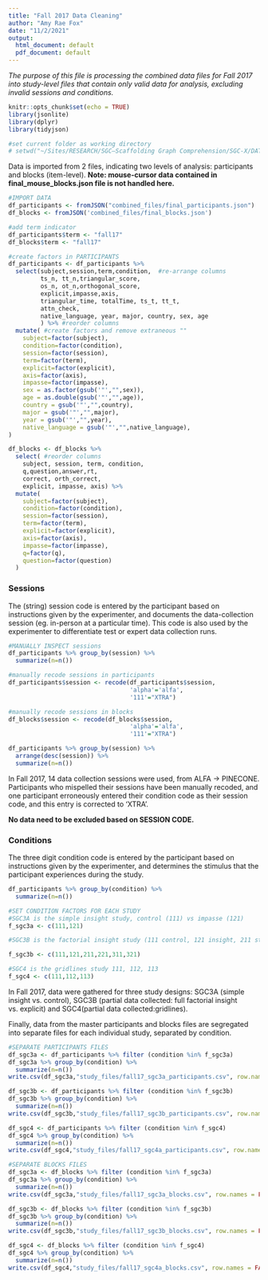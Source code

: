 ```yaml
---
title: "Fall 2017 Data Cleaning"
author: "Amy Rae Fox"
date: "11/2/2021"
output:
  html_document: default
  pdf_document: default
---
```

*The purpose of this file is processing the combined data files for Fall 2017 into study-level files that contain only valid data for analysis, excluding invalid sessions and conditions.*

```r
knitr::opts_chunk$set(echo = TRUE)
library(jsonlite)
library(dplyr)
library(tidyjson)

#set current folder as working directory
# setwd("~/Sites/RESEARCH/SGC—Scaffolding Graph Comprehension/SGC-X/DATA/3_ready_files/fall_2017")
```

Data is imported from 2 files, indicating two levels of analysis: participants and blocks (item-level). **Note: mouse-cursor data contained in final_mouse_blocks.json file is not handled here.**

```r
#IMPORT DATA
df_participants <- fromJSON("combined_files/final_participants.json")
df_blocks <- fromJSON('combined_files/final_blocks.json')

#add term indicator
df_participants$term <- "fall17"
df_blocks$term <- "fall17"

```

```r

#create factors in PARTICIPANTS
df_participants <- df_participants %>%  
  select(subject,session,term,condition,  #re-arrange columns
         ts_n, tt_n,triangular_score,
         os_n, ot_n,orthogonal_score,
         explicit,impasse,axis,
         triangular_time, totalTime, ts_t, tt_t,
         attn_check,
         native_language, year, major, country, sex, age
         ) %>% #reorder columns 
  mutate( #create factors and remove extraneous ""
    subject=factor(subject),
    condition=factor(condition),
    session=factor(session),
    term=factor(term),
    explicit=factor(explicit),
    axis=factor(axis),
    impasse=factor(impasse),
    sex = as.factor(gsub('"',"",sex)),
    age = as.double(gsub('"',"",age)),
    country = gsub('"',"",country),
    major = gsub('"',"",major),
    year = gsub('"',"",year),
    native_language = gsub('"',"",native_language),
) 

```

```r
df_blocks <- df_blocks %>% 
  select( #reorder columns
    subject, session, term, condition,
    q,question,answer,rt,
    correct, orth_correct,
    explicit, impasse, axis) %>% 
  mutate(
    subject=factor(subject),
    condition=factor(condition),
    session=factor(session),
    term=factor(term),
    explicit=factor(explicit),
    axis=factor(axis),
    impasse=factor(impasse),
    q=factor(q),
    question=factor(question)
  )
```

### Sessions
The (string) session code is entered by the participant based on instructions given by the experimenter, and documents the data-collection session (eg. in-person at a particular time). This code is also used by the experimenter to differentiate test or expert data collection runs.  
```r

#MANUALLY INSPECT sessions
df_participants %>% group_by(session) %>% 
  summarize(n=n())

#manually recode sessions in participants
df_participants$session <- recode(df_participants$session,
                                  'alpha'='alfa',
                                  '111'="XTRA")

#manually recode sessions in blocks
df_blocks$session <- recode(df_blocks$session,
                                  'alpha'='alfa',
                                  '111'="XTRA")

df_participants %>% group_by(session) %>% 
  arrange(desc(session)) %>% 
  summarize(n=n())
```
In Fall 2017, 14 data collection sessions were used, from ALFA -> PINECONE. Participants who mispelled their sessions have been manually recoded, and one participant erroneously entered their condition code as their session code, and this entry is corrected to 'XTRA'. 

**No data need to be excluded based on SESSION CODE.**

### Conditions
The three digit condition code is entered by the participant based on instructions given by the experimenter, and determines the stimulus that the participant experiences during the study. 

```r
df_participants %>% group_by(condition) %>% 
  summarize(n=n())

#SET CONDITION FACTORS FOR EACH STUDY
#SGC3A is the simple insight study, control (111) vs impasse (121)
f_sgc3a <- c(111,121) 

#SGC3B is the factorial insight study (111 control, 121 insight, 211 static, 221 static-impasse, 311 ixn 321 ixn-impasse)

f_sgc3b <- c(111,121,211,221,311,321)

#SGC4 is the gridlines study 111, 112, 113
f_sgc4 <- c(111,112,113)
```


In Fall 2017, data were gathered for three study designs: SGC3A (simple insight vs. control), SGC3B (partial data collected: full factorial insight vs. explicit) and SGC4(partial data collected:gridlines). 

Finally, data from the master participants and blocks files are segregated into separate files for each individual study, separated by condition.

```r

#SEPARATE PARTICIPANTS FILES
df_sgc3a <- df_participants %>% filter (condition %in% f_sgc3a)
df_sgc3a %>% group_by(condition) %>% 
  summarize(n=n())
write.csv(df_sgc3a,"study_files/fall17_sgc3a_participants.csv", row.names = FALSE)

df_sgc3b <- df_participants %>% filter (condition %in% f_sgc3b)
df_sgc3b %>% group_by(condition) %>% 
  summarize(n=n())
write.csv(df_sgc3b,"study_files/fall17_sgc3b_participants.csv", row.names = FALSE)

df_sgc4 <- df_participants %>% filter (condition %in% f_sgc4)
df_sgc4 %>% group_by(condition) %>% 
  summarize(n=n())
write.csv(df_sgc4,"study_files/fall17_sgc4a_participants.csv", row.names = FALSE)

#SEPARATE BLOCKS FILES
df_sgc3a <- df_blocks %>% filter (condition %in% f_sgc3a)
df_sgc3a %>% group_by(condition) %>% 
  summarize(n=n())
write.csv(df_sgc3a,"study_files/fall17_sgc3a_blocks.csv", row.names = FALSE)

df_sgc3b <- df_blocks %>% filter (condition %in% f_sgc3b)
df_sgc3b %>% group_by(condition) %>% 
  summarize(n=n())
write.csv(df_sgc3b,"study_files/fall17_sgc3b_blocks.csv", row.names = FALSE)

df_sgc4 <- df_blocks %>% filter (condition %in% f_sgc4)
df_sgc4 %>% group_by(condition) %>% 
  summarize(n=n())
write.csv(df_sgc4,"study_files/fall17_sgc4a_blocks.csv", row.names = FALSE)

```